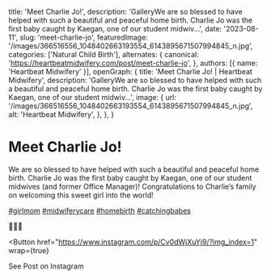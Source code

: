   title: 'Meet Charlie Jo!',
  description: 'GalleryWe are so blessed to have helped with such a beautiful and peaceful home birth. Charlie Jo was the first baby caught by Kaegan, one of our student midwiv...',
  date: '2023-08-11',
  slug: 'meet-charlie-jo',
  featuredImage: '/images/366516556_1048402663193554_6143895671507994845_n.jpg',
  categories: ['Natural Child Birth'],
  alternates: {
    canonical: 'https://heartbeatmidwifery.com/post/meet-charlie-jo',
  },
  authors: [{ name: 'Heartbeat Midwifery' }],
  openGraph: {
    title: 'Meet Charlie Jo! | Heartbeat Midwifery',
    description: 'GalleryWe are so blessed to have helped with such a beautiful and peaceful home birth. Charlie Jo was the first baby caught by Kaegan, one of our student midwiv...',
    image: {
      url: '/images/366516556_1048402663193554_6143895671507994845_n.jpg',
      alt: 'Heartbeat Midwifery',
    },
  },
}


# Meet Charlie Jo!

<Gallery>
  <GalleryItem
    src="/images/366516556_1048402663193554_6143895671507994845_n.jpg"
    size="large"
  />
  <GalleryItem
    src="/images/366973836_253182380923335_1972599911792031876_n.jpg"
    size="large"
  />
</Gallery>

We are so blessed to have helped with such a beautiful and peaceful home birth. Charlie Jo was the first baby caught by Kaegan, one of our student midwives (and former Office Manager)! Congratulations to Charlie’s family on welcoming this sweet girl into the world!

[#girlmom](https://www.instagram.com/explore/tags/girlmom/) [#midwiferycare](https://www.instagram.com/explore/tags/midwiferycare/) [#homebirth](https://www.instagram.com/explore/tags/homebirth/) [#catchingbabes](https://www.instagram.com/explore/tags/catchingbabes/)

💚💛💚

<Button
  href="https://www.instagram.com/p/Cv0dWjXuYj9/?img_index=1"
  wrap={true}
>
  See Post on Instagram
</Button>
